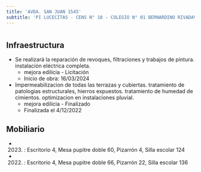 ```yaml
---
title: 'AVDA. SAN JUAN 1545'
subtitle: 'PI LUCECITAS - CENS N° 18 - COLEGIO N° 01 BERNARDINO RIVADAVIA - ESC. DE COM. N° 36 ISAAC HALPERIN'
---
```


#
## Infraestructura

* Se realizará la reparación de revoques, filtraciones y trabajos de pintura. instalación eléctrica completa. 
    + mejora edilicia - Licitación 
    + Inicio de obra: 16/03/2024 


* Impermeabilizacion de todas las terrazas y cubiertas. tratamiento de patologias estructurales, hierros expuestos. tratamiento de humedad de cimientos. optimizacion en instalaciones pluvial. 
    + mejora edilicia - Finalizado 
    + Finalizada el 4/12/2022 






## Mobiliario

*  (2023) : Escritorio 4, Mesa pupitre doble 60, Pizarrón 4, Silla escolar 124 

*  (2022) : Escritorio 4, Mesa pupitre doble 66, Pizarrón 22, Silla escolar 136 




